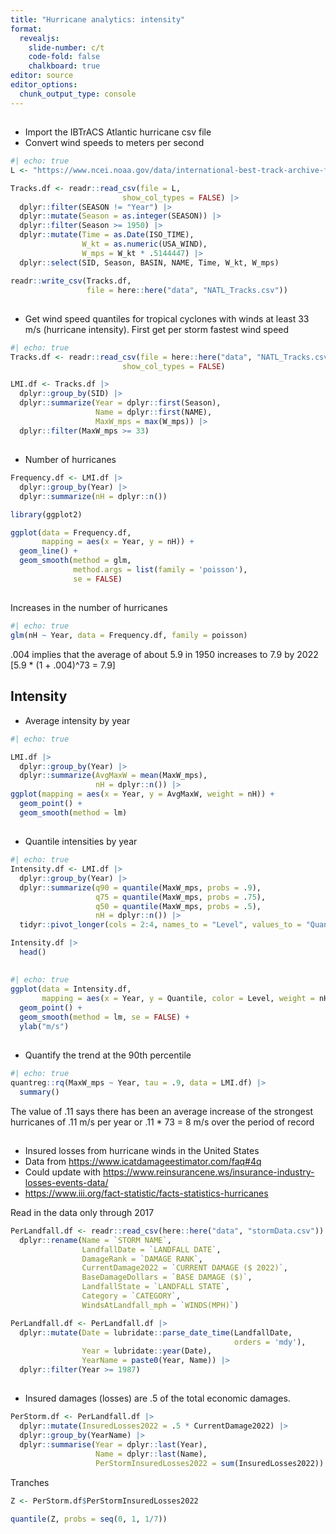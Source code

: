 ```yaml
---
title: "Hurricane analytics: intensity"
format:
  revealjs:
    slide-number: c/t
    code-fold: false
    chalkboard: true
editor: source
editor_options: 
  chunk_output_type: console
---
```


##  {.smaller}

-   Import the IBTrACS Atlantic hurricane csv file
-   Convert wind speeds to meters per second

```r
#| echo: true
L <- "https://www.ncei.noaa.gov/data/international-best-track-archive-for-climate-stewardship-ibtracs/v04r00/access/csv/ibtracs.NA.list.v04r00.csv"

Tracks.df <- readr::read_csv(file = L,
                         show_col_types = FALSE) |>
  dplyr::filter(SEASON != "Year") |>
  dplyr::mutate(Season = as.integer(SEASON)) |>
  dplyr::filter(Season >= 1950) |>
  dplyr::mutate(Time = as.Date(ISO_TIME),
                W_kt = as.numeric(USA_WIND),
                W_mps = W_kt * .5144447) |>
  dplyr::select(SID, Season, BASIN, NAME, Time, W_kt, W_mps)

readr::write_csv(Tracks.df, 
                 file = here::here("data", "NATL_Tracks.csv"))
```

## 

-   Get wind speed quantiles for tropical cyclones with winds at least 33 m/s (hurricane intensity). First get per storm fastest wind speed

```r
#| echo: true
Tracks.df <- readr::read_csv(file = here::here("data", "NATL_Tracks.csv"),
                         show_col_types = FALSE)

LMI.df <- Tracks.df |>
  dplyr::group_by(SID) |>
  dplyr::summarize(Year = dplyr::first(Season),
                   Name = dplyr::first(NAME),
                   MaxW_mps = max(W_mps)) |>
  dplyr::filter(MaxW_mps >= 33)
```

##

-   Number of hurricanes

```r
Frequency.df <- LMI.df |>
  dplyr::group_by(Year) |>
  dplyr::summarize(nH = dplyr::n())

library(ggplot2)

ggplot(data = Frequency.df,
       mapping = aes(x = Year, y = nH)) +
  geom_line() +
  geom_smooth(method = glm,
              method.args = list(family = 'poisson'),
              se = FALSE) 
```

## 

Increases in the number of hurricanes

```r
#| echo: true
glm(nH ~ Year, data = Frequency.df, family = poisson)
```

.004 implies that the average of about 5.9 in 1950 increases to 7.9 by 2022 [5.9 * (1 + .004)^73 = 7.9]

## Intensity

-   Average intensity by year

```r
#| echo: true

LMI.df |>
  dplyr::group_by(Year) |>
  dplyr::summarize(AvgMaxW = mean(MaxW_mps),
                   nH = dplyr::n()) |>
ggplot(mapping = aes(x = Year, y = AvgMaxW, weight = nH)) +
  geom_point() +
  geom_smooth(method = lm)
```

##

-   Quantile intensities by year

```r
#| echo: true
Intensity.df <- LMI.df |>
  dplyr::group_by(Year) |>
  dplyr::summarize(q90 = quantile(MaxW_mps, probs = .9),
                   q75 = quantile(MaxW_mps, probs = .75),
                   q50 = quantile(MaxW_mps, probs = .5),
                   nH = dplyr::n()) |>
  tidyr::pivot_longer(cols = 2:4, names_to = "Level", values_to = "Quantile") 

Intensity.df |>
  head()
```

##

```r
#| echo: true
ggplot(data = Intensity.df,
       mapping = aes(x = Year, y = Quantile, color = Level, weight = nH)) +
  geom_point() +
  geom_smooth(method = lm, se = FALSE) +
  ylab("m/s")
```

## 
-   Quantify the trend at the 90th percentile

```r
#| echo: true
quantreg::rq(MaxW_mps ~ Year, tau = .9, data = LMI.df) |>
  summary()
```

The value of .11 says there has been an average increase of the strongest hurricanes of .11 m/s per year or .11 * 73 = 8 m/s over the period of record

##

-   Insured losses from hurricane winds in the United States
-   Data from <https://www.icatdamageestimator.com/faq#4q>
-   Could update with <https://www.reinsurancene.ws/insurance-industry-losses-events-data/>
-   <https://www.iii.org/fact-statistic/facts-statistics-hurricanes>

Read in the data only through 2017
```r
PerLandfall.df <- readr::read_csv(here::here("data", "stormData.csv")) |>
  dplyr::rename(Name = `STORM NAME`, 
                LandfallDate = `LANDFALL DATE`,
                DamageRank = `DAMAGE RANK`, 
                CurrentDamage2022 = `CURRENT DAMAGE ($ 2022)`,
                BaseDamageDollars = `BASE DAMAGE ($)`,
                LandfallState = `LANDFALL STATE`,
                Category = `CATEGORY`,
                WindsAtLandfall_mph = `WINDS(MPH)`)
```

```r
PerLandfall.df <- PerLandfall.df |>
  dplyr::mutate(Date = lubridate::parse_date_time(LandfallDate,
                                                  orders = 'mdy'),
                Year = lubridate::year(Date),
                YearName = paste0(Year, Name)) |>
  dplyr::filter(Year >= 1987)
```

##

-   Insured damages (losses) are .5 of the total economic damages.
```r
PerStorm.df <- PerLandfall.df |>
  dplyr::mutate(InsuredLosses2022 = .5 * CurrentDamage2022) |>
  dplyr::group_by(YearName) |>
  dplyr::summarise(Year = dplyr::last(Year),
                   Name = dplyr::last(Name),
                   PerStormInsuredLosses2022 = sum(InsuredLosses2022))
```

Tranches
```r
Z <- PerStorm.df$PerStormInsuredLosses2022

quantile(Z, probs = seq(0, 1, 1/7))
```

